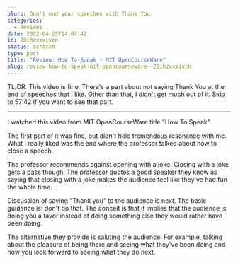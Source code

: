 ```yaml
---
blurb: Don't end your speeches with Thank You
categories:
  - Reviews
date: 2022-04-25T14:07:42
id: 28ihzvxxivcn
status: scratch
type: post
title: "Review: How To Speak - MIT OpenCourseWare"
slug: review-how-to-speak-mit-opencourseware--28ihzvxxivcn
---
```


TL;DR: This video is fine. There's a part about not saying Thank You at the end of speeches that I like. Other than that, I didn't get much out of it. Skip to 57:42 if you want to see that part. 

---

I watched this video from MIT OpenCourseWare title "How To Speak". 

<YouTubeVideo id="Unzc731iCUY" />

The first part of it was fine, but didn't hold tremendous resonance with me. What I really liked was the end where the professor talked about how to close a speech. 

The professor recommends against opening with a joke. Closing with a joke gets a pass though. The professor quotes a good speaker they know as saying that closing with a joke makes the audience feel like they've had fun the whole time. 

Discussion of saying "Thank you" to the audience is next. The basic guidance is: don't do that. The conceit is that it implies that the audience is doing you a favor instead of doing something else they would rather have been doing. 

The alternative they provide is saluting the audience. For example, talking about the pleasure of being there and seeing what they've been doing and how you look forward to seeing what they do next.
